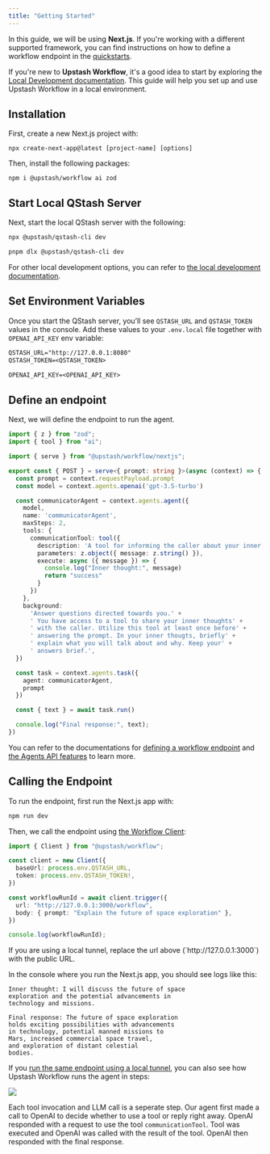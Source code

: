 ```yaml
---
title: "Getting Started"
---
```


In this guide, we will be using **Next.js**. If you're working with a different supported framework, you can find instructions on how to define a workflow endpoint in the [quickstarts](/workflow/quickstarts/platforms).

If you're new to **Upstash Workflow**, it's a good idea to start by exploring the [Local Development documentation](/workflow/howto/local-development). This guide will help you set up and use Upstash Workflow in a local environment.

##  Installation

First, create a new Next.js project with:

```
npx create-next-app@latest [project-name] [options]
```

Then, install the following packages:

```
npm i @upstash/workflow ai zod
```

## Start Local QStash Server

Next, start the local QStash server with the following:

<CodeGroup>

```bash npm
npx @upstash/qstash-cli dev
```
```bash pnpm
pnpm dlx @upstash/qstash-cli dev
```
</CodeGroup>

For other local development options, you can refer to [the local development documentation](/workflow/howto/local-development).

## Set Environment Variables

Once you start the QStash server, you’ll see `QSTASH_URL` and `QSTASH_TOKEN` values in the console. Add these values to your `.env.local` file together with `OPENAI_API_KEY` env variable:

```txt .env.local
QSTASH_URL="http://127.0.0.1:8080"
QSTASH_TOKEN=<QSTASH_TOKEN>

OPENAI_API_KEY=<OPENAI_API_KEY>
```

## Define an endpoint

Next, we will define the endpoint to run the agent.

```ts app/workflow/route.ts
import { z } from "zod";
import { tool } from "ai";

import { serve } from "@upstash/workflow/nextjs";

export const { POST } = serve<{ prompt: string }>(async (context) => {
  const prompt = context.requestPayload.prompt
  const model = context.agents.openai('gpt-3.5-turbo')

  const communicatorAgent = context.agents.agent({
    model,
    name: 'communicatorAgent',
    maxSteps: 2,
    tools: {
      communicationTool: tool({
        description: 'A tool for informing the caller about your inner thoughts',
        parameters: z.object({ message: z.string() }),
        execute: async ({ message }) => {
          console.log("Inner thought:", message)
          return "success"
        }
      })
    },
    background:
      'Answer questions directed towards you.' +
      ' You have access to a tool to share your inner thoughts' +
      ' with the caller. Utilize this tool at least once before' +
      ' answering the prompt. In your inner thougts, briefly' +
      ' explain what you will talk about and why. Keep your' +
      ' answers brief.',
  })

  const task = context.agents.task({
    agent: communicatorAgent,
    prompt
  })

  const { text } = await task.run()

  console.log("Final response:", text);
})
```

You can refer to the documentations for [defining a workflow endpoint](/workflow/basics/serve) and [the Agents API features](/workflow/agents/features) to learn more.

## Calling the Endpoint

To run the endpoint, first run the Next.js app with:

```bash
npm run dev
```

Then, we call the endpoint using [the Workflow Client](/workflow/basics/client):

```ts
import { Client } from "@upstash/workflow";

const client = new Client({
  baseUrl: process.env.QSTASH_URL,
  token: process.env.QSTASH_TOKEN!,
})

const workflowRunId = await client.trigger({
  url: "http://127.0.0.1:3000/workflow",
  body: { prompt: "Explain the future of space exploration" },
})

console.log(workflowRunId);
```

<Tip>
  If you are using a local tunnel, replace the url above (`http://127.0.0.1:3000`)
  with the public URL.
</Tip>


In the console where you run the Next.js app, you should see logs like this:

```
Inner thought: I will discuss the future of space
exploration and the potential advancements in
technology and missions.

Final response: The future of space exploration
holds exciting possibilities with advancements
in technology, potential manned missions to
Mars, increased commercial space travel,
and exploration of distant celestial
bodies.
```

If you [run the same endpoint using a local tunnel](/workflow/howto/local-development#local-tunnel-with-ngrok), you can also see how Upstash Workflow runs the agent in steps:

<img src="/img/workflow/agents/logs/logs-getting-started.png" />

Each tool invocation and LLM call is a seperate step. Our agent first made a call to OpenAI to decide whether to use a tool or reply right away. OpenAI responded with a request to use the tool `communicationTool`. Tool was executed and OpenAI was called with the result of the tool. OpenAI then responded with the final response.

